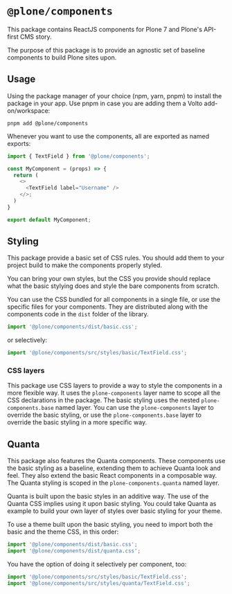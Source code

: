 
<Meta title="Introduction" />


# `@plone/components`

This package contains ReactJS components for Plone 7 and Plone's API-first CMS story.

The purpose of this package is to provide an agnostic set of baseline components to build Plone sites upon.

## Usage

Using the package manager of your choice (npm, yarn, pnpm) to install the package in your app.
Use pnpm in case you are adding them a Volto add-on/workspace:

```shell
pnpm add @plone/components
```

Whenever you want to use the components, all are exported as named exports:

```ts
import { TextField } from '@plone/components';

const MyComponent = (props) => {
  return (
    <>
      <TextField label="Username" />
    </>;
  )
}

export default MyComponent;
```

## Styling

This package provide a basic set of CSS rules.
You should add them to your project build to make the components properly styled.

You can bring your own styles, but the CSS you provide should replace what the basic stylying does and style the bare components from scratch.

You can use the CSS bundled for all components in a single file, or use the specific files for your components.
They are distributed along with the components code in the `dist` folder of the library.

```js
import '@plone/components/dist/basic.css';
```

or selectively:

```js
import '@plone/components/src/styles/basic/TextField.css';
```

### CSS layers

This package use CSS layers to provide a way to style the components in a more flexible way.
It uses the `plone-components` layer name to scope all the CSS declarations in the package.
The basic styling uses the nested `plone-components.base` named layer.
You can use the `plone-components` layer to override the basic styling, or use the `plone-components.base` layer to override the basic styling in a more specific way.

## Quanta

This package also features the Quanta components.
These components use the basic styling as a baseline, extending them to achieve Quanta look and feel.
They also extend the basic React components in a composable way.
The Quanta styling is scoped in the `plone-components.quanta` named layer.

Quanta is built upon the basic styles in an additive way.
The use of the Quanta CSS implies using it upon basic styling.
You could take Quanta as example to build your own layer of styles over basic styling for your theme.

To use a theme built upon the basic styling, you need to import both the basic and the theme CSS, in this order:

```js
import '@plone/components/dist/basic.css';
import '@plone/components/dist/quanta.css';
```

You have the option of doing it selectively per component, too:

```js
import '@plone/components/src/styles/basic/TextField.css';
import '@plone/components/src/styles/quanta/TextField.css';
```
